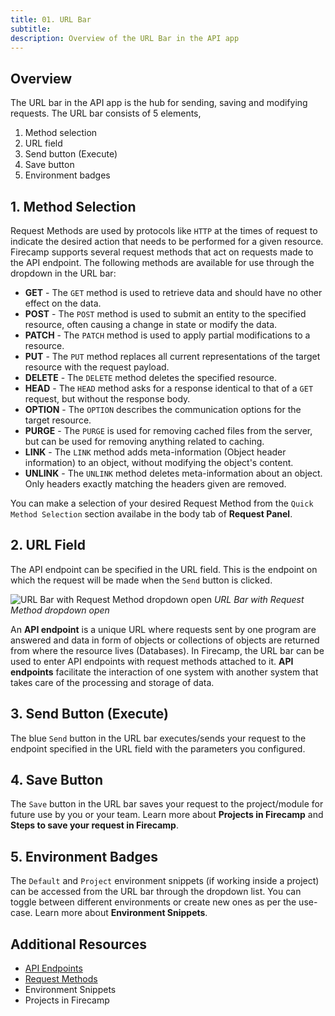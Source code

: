 ```yaml
---
title: 01. URL Bar
subtitle:
description: Overview of the URL Bar in the API app
---
```


## Overview

The URL bar in the API app is the hub for sending, saving and modifying requests.
The URL bar consists of 5 elements,

1. Method selection
2. URL field
3. Send button (Execute)
4. Save button
5. Environment badges

## 1. Method Selection
Request Methods are used by protocols like `HTTP` at the times of request to indicate the desired action that needs to be performed for a given resource. Firecamp supports several request methods that act on requests made to the API endpoint. The following methods are available for use through the dropdown in the URL bar:

- **GET** - The `GET` method is used to retrieve data and should have no other effect on the data.
- **POST** - The `POST` method is used to submit an entity to the specified resource, often causing a change in state or modify the data.
- **PATCH** - The `PATCH` method is used to apply partial modifications to a resource.
- **PUT** - The `PUT` method replaces all current representations of the target resource with the request payload.
- **DELETE** - The `DELETE` method deletes the specified resource.
- **HEAD** - The `HEAD` method asks for a response identical to that of a `GET` request, but without the response body.
- **OPTION** - The `OPTION` describes the communication options for the target resource.
- **PURGE** - The `PURGE` is used for removing cached files from the server, but can be used for removing anything related to caching.
- **LINK** - The `LINK` method adds meta-information (Object header information) to an object, without modifying the object's content.
- **UNLINK** - The `UNLINK` method deletes meta-information about an object. Only headers exactly matching the headers given are removed.

You can make a selection of your desired Request Method from the `Quick Method Selection` section availabe in the body tab of <Link to="./request-panel">**Request Panel**</Link>.

## 2. URL Field
The API endpoint can be specified in the URL field. This is the endpoint on which the request will be made when the `Send` button is clicked.

![URL Bar with Request Method dropdown open](../assets/url-bar.png)
_URL Bar with Request Method dropdown open_

An **API endpoint** is a unique URL where requests sent by one program are answered and data in form of objects or collections of objects are returned from where the resource lives (Databases). In Firecamp, the URL bar can be used to enter API endpoints with request methods attached to it. **API endpoints** facilitate the interaction of one system with another system that takes care of the processing and storage of data.

## 3. Send Button (Execute)
The blue `Send` button in the URL bar executes/sends your request to the endpoint specified in the URL field with the parameters you configured.

<!--TODO: Add links to Environment Snippets, Steps to save your request in firecamp & Projects in Firecamp-->
## 4. Save Button
The `Save` button in the URL bar saves your request to the project/module for future use by you or your team. Learn more about **Projects in Firecamp** and **Steps to save your request in Firecamp**.

## 5. Environment Badges
The `Default` and `Project` environment snippets (if working inside a project) can be accessed from the URL bar through the dropdown list. You can toggle between different environments or create new ones as per the use-case. Learn more about **Environment Snippets**.

## Additional Resources

- [API Endpoints](https://en.wikipedia.org/wiki/Web_API#Endpoints)
- [Request Methods](https://developer.mozilla.org/en-US/docs/Web/HTTP/Methods)
- Environment Snippets
- Projects in Firecamp
